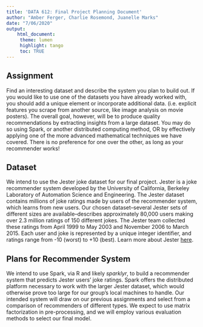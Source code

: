 ```yaml
---
title: 'DATA 612: Final Project Planning Document'
author: "Amber Ferger, Charlie Rosemond, Juanelle Marks"
date: "7/06/2020"
output: 
    html_document:
     theme: lumen
     highlight: tango
     toc: TRUE
---
```


## Assignment
Find an interesting dataset and describe the system you plan to build out. If you would like to use one of the datasets you have already worked with, you should add a unique element or incorporate additional data. (i.e. explicit features you scrape from another source, like image analysis on movie posters). The overall goal, however, will be to produce quality recommendations by extracting insights from a large dataset. You may do so using Spark, or another distributed computing method, OR by effectively applying one of the more advanced mathematical techniques we have covered. There is no preference for one over the other, as long as your recommender works! 


## Dataset
We intend to use the Jester joke dataset for our final project. Jester is a joke recommender system developed by the University of California, Berkeley Laboratory of Automation Science and Engineering. The Jester dataset contains millions of joke ratings made by users of the recommender system, which learns from new users. Our chosen dataset--several Jester sets of different sizes are available--describes approximately 80,000 users making over 2.3 million ratings of 150 different jokes. The Jester team collected these ratings from April 1999 to May 2003 and November 2006 to March 2015. Each user and joke is represented by a unique integer identifier, and ratings range from -10 (worst) to +10 (best). Learn more about Jester [here](http://eigentaste.berkeley.edu/about.html).


## Plans for Recommender System 
We intend to use Spark, via R and likely *sparklyr*, to build a recommender system that predicts Jester users' joke ratings. Spark offers the distributed platform necessary to work with the larger Jester dataset, which would otherwise prove too large for our group's local machines to handle. Our intended system will draw on our previous assignments and select from a comparison of recommenders of different types. We expect to use matrix factorization in pre-processing, and we will employ various evaluation methods to select our final model.


